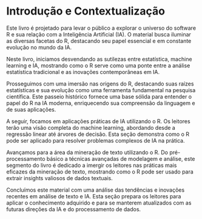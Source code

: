 # Introdução e Contextualização

Este livro é projetado para levar o público a explorar o universo do software R e sua relação com a Inteligência Artificial (IA). O material busca iluminar as diversas facetas do R, destacando seu papel essencial e em constante evolução no mundo da IA.

Neste livro, iniciamos desvendando as sutilezas entre estatística, machine learning e IA, mostrando como o R serve como uma ponte entre a análise estatística tradicional e as inovações contemporâneas em IA.

Prosseguimos com uma imersão nas origens do R, destacando suas raízes estatísticas e sua evolução como uma ferramenta fundamental na pesquisa científica. Este passeio histórico fornece uma base sólida para entender o papel do R na IA moderna, enriquecendo sua compreensão da linguagem e de suas aplicações.

A seguir, focamos em aplicações práticas de IA utilizando o R. Os leitores terão uma visão completa do machine learning, abordando desde a regressão linear até árvores de decisão. Esta seção demonstra como o R pode ser aplicado para resolver problemas complexos de IA na prática.

Avançamos para a área da mineração de texto utilizando o R. Do pré-processamento básico a técnicas avançadas de modelagem e análise, este segmento do livro é dedicado a imergir os leitores nas práticas mais eficazes da mineração de texto, mostrando como o R pode ser usado para extrair insights valiosos de dados textuais.

Concluímos este material com uma análise das tendências e inovações recentes em análise de texto e IA. Esta seção prepara os leitores para aplicar o conhecimento adquirido e para se manterem atualizados com as futuras direções da IA e do processamento de dados.
